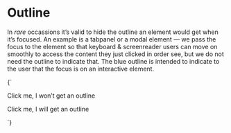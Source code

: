 
<Meta title="Utilities/outline" />

# Outline

In _rare_ occassions it’s valid to hide the outline an element would get when it’s focused. An example is a tabpanel or a modal element — we pass the focus to the element so that keyboard & screenreader users can move on smoothly to access the content they just clicked in order see, but we do not need the outline to indicate that. The blue outline is intended to indicate to the user that the focus is on an interactive element.

<Canvas>
  <Story name="outline-0">
    {`
      <p tabindex="-1" class="u-outline-0">Click me, I won’t get an outline</p>
      <p tabindex="-1">Click me, I will get an outline</p>
    `}
  </Story>
</Canvas>
